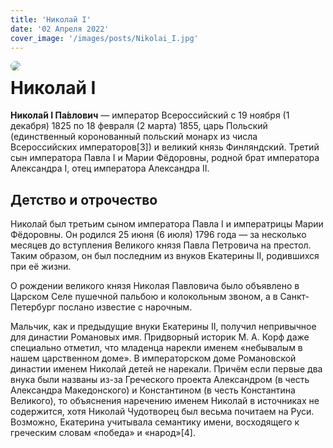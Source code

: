 ```yaml
---
title: 'Николай I'
date: '02 Апреля 2022'
cover_image: '/images/posts/Nikolai_I.jpg'
---
```



<!-- ![Nikolai II](/public/images/posts/Nikolai_II.jpg)  -->
<img style="float: left; border-radius: 1rem; margin-right: 1rem" src="/images/posts/Nikolai_I.jpg">

# Николай I

**Никола́й I Па́влович** — император Всероссийский с 19 ноября (1 декабря) 1825 по 18 февраля (2 марта) 1855, царь Польский (единственный коронованный польский монарх из числа Всероссийских императоров[3]) и великий князь Финляндский. Третий сын императора Павла I и Марии Фёдоровны, родной брат императора Александра I, отец императора Александра II.

## Детство и отрочество
Николай был третьим сыном императора Павла I и императрицы Марии Фёдоровны. Он родился 25 июня (6 июля) 1796 года — за несколько месяцев до вступления Великого князя Павла Петровича на престол. Таким образом, он был последним из внуков Екатерины II, родившихся при её жизни.

О рождении великого князя Николая Павловича было объявлено в Царском Селе пушечной пальбою и колокольным звоном, а в Санкт-Петербург послано известие с нарочным.

Мальчик, как и предыдущие внуки Екатерины II, получил непривычное для династии Романовых имя. Придворный историк М. А. Корф даже специально отметил, что младенца нарекли именем «небывалым в нашем царственном доме». В императорском доме Романовской династии именем Николай детей не нарекали. Причём если первые два внука были названы из-за Греческого проекта Александром (в честь Александра Македонского) и Константином (в честь Константина Великого), то объяснения наречению именем Николай в источниках не содержится, хотя Николай Чудотворец был весьма почитаем на Руси. Возможно, Екатерина учитывала семантику имени, восходящего к греческим словам «победа» и «народ»[4].